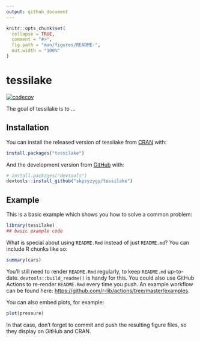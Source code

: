 ```yaml
---
output: github_document
---
```


<!-- README.md is generated from README.Rmd. Please edit that file -->

```r
knitr::opts_chunk$set(
  collapse = TRUE,
  comment = "#>",
  fig.path = "man/figures/README-",
  out.width = "100%"
)
```

# tessilake

<!-- badges: start -->
[![codecov](https://codecov.io/gh/skysyzygy/tessilake/branch/master/graph/badge.svg?token=B8FAIEVRJW)](https://codecov.io/gh/skysyzygy/tessilake)
<!-- badges: end -->

The goal of tessilake is to ...

## Installation

You can install the released version of tessilake from [CRAN](https://CRAN.R-project.org) with:

``` r
install.packages("tessilake")
```

And the development version from [GitHub](https://github.com/) with:

``` r
# install.packages("devtools")
devtools::install_github("skysyzygy/tessilake")
```
## Example

This is a basic example which shows you how to solve a common problem:

```r
library(tessilake)
## basic example code
```

What is special about using `README.Rmd` instead of just `README.md`? You can include R chunks like so:

```r
summary(cars)
```

You'll still need to render `README.Rmd` regularly, to keep `README.md` up-to-date. `devtools::build_readme()` is handy for this. You could also use GitHub Actions to re-render `README.Rmd` every time you push. An example workflow can be found here: <https://github.com/r-lib/actions/tree/master/examples>.

You can also embed plots, for example:

```r
plot(pressure)
```

In that case, don't forget to commit and push the resulting figure files, so they display on GitHub and CRAN.
